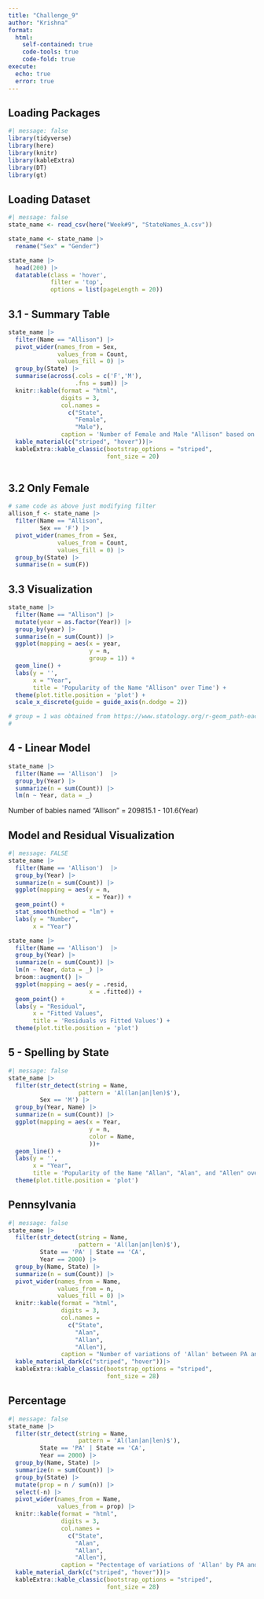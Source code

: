 ```yaml
---
title: "Challenge_9"
author: "Krishna"
format:
  html:
    self-contained: true
    code-tools: true
    code-fold: true
execute:
  echo: true
  error: true
---
```


## Loading Packages

```r
#| message: false
library(tidyverse)
library(here)
library(knitr)
library(kableExtra)
library(DT)
library(gt)
```

## Loading Dataset

```r
#| message: false
state_name <- read_csv(here("Week#9", "StateNames_A.csv"))
```

```r
state_name <- state_name |>
  rename("Sex" = "Gender")

state_name |>
  head(200) |>
  datatable(class = 'hover',
            filter = 'top', 
            options = list(pageLength = 20))
```

## 3.1 - Summary Table

```r


state_name |>
  filter(Name == "Allison") |>
  pivot_wider(names_from = Sex,
              values_from = Count,
              values_fill = 0) |>
  group_by(State) |>
  summarise(across(.cols = c('F','M'),
                   .fns = sum)) |>
  knitr::kable(format = "html", 
               digits = 3, 
               col.names = 
                 c("State", 
                   "Female", 
                   "Male"),
               caption = 'Number of Female and Male "Allison" based on State' )|>
  kable_material(c("striped", "hover"))|>
  kableExtra::kable_classic(bootstrap_options = "striped", 
                            font_size = 20)
  
```

## 3.2 Only Female

```r
# same code as above just modifying filter
allison_f <- state_name |>
  filter(Name == "Allison",
         Sex == 'F') |>
  pivot_wider(names_from = Sex,
              values_from = Count,
              values_fill = 0) |>
  group_by(State) |>
  summarise(n = sum(F))
```

## 3.3 Visualization

```r
state_name |>
  filter(Name == "Allison") |>
  mutate(year = as.factor(Year)) |>
  group_by(year) |>
  summarise(n = sum(Count)) |>
  ggplot(mapping = aes(x = year,
                       y = n,
                       group = 1)) +
  geom_line() +
  labs(y = '',
       x = "Year", 
       title = 'Popularity of the Name "Allison" over Time') +
  theme(plot.title.position = 'plot') +
  scale_x_discrete(guide = guide_axis(n.dodge = 2))

# group = 1 was obtained from https://www.statology.org/r-geom_path-each-group-consists-of-only-one-observation/
# 
```

##  4 - Linear Model 

```r
state_name |> 
  filter(Name == 'Allison')  |>
  group_by(Year) |>
  summarize(n = sum(Count)) |>
  lm(n ~ Year, data = _)
```

Number of babies named "Allison" = 209815.1  - 101.6(Year)

## Model and Residual Visualization

```r
#| message: FALSE
state_name |> 
  filter(Name == 'Allison')  |>
  group_by(Year) |>
  summarize(n = sum(Count)) |>
  ggplot(mapping = aes(y = n,
                       x = Year)) +
  geom_point() +
  stat_smooth(method = "lm") + 
  labs(y = "Number", 
       x = "Year")

state_name |> 
  filter(Name == 'Allison')  |>
  group_by(Year) |>
  summarize(n = sum(Count)) |>
  lm(n ~ Year, data = _) |>
  broom::augment() |> 
  ggplot(mapping = aes(y = .resid,
                       x = .fitted)) +
  geom_point() +
  labs(y = "Residual", 
       x = "Fitted Values", 
       title = 'Residuals vs Fitted Values') +
  theme(plot.title.position = 'plot') 
```

## 5 - Spelling by State

```r
#| message: false
state_name |> 
  filter(str_detect(string = Name, 
                    pattern = 'Al(lan|an|len)$'),
         Sex == 'M') |>
  group_by(Year, Name) |>
  summarize(n = sum(Count)) |>
  ggplot(mapping = aes(x = Year,
                       y = n,
                       color = Name,
                       ))+
  geom_line() +
  labs(y = '',
       x = "Year", 
       title = 'Popularity of the Name "Allan", "Alan", and "Allen" over Time') +
  theme(plot.title.position = 'plot') 
```

## Pennsylvania

```r
#| message: false
state_name |> 
  filter(str_detect(string = Name, 
                    pattern = 'Al(lan|an|len)$'),
         State == 'PA' | State == 'CA',
         Year == 2000) |>
  group_by(Name, State) |>
  summarize(n = sum(Count)) |>
  pivot_wider(names_from = Name, 
              values_from = n,
              values_fill = 0) |>
  knitr::kable(format = "html", 
               digits = 3, 
               col.names = 
                 c("State", 
                   "Alan", 
                   "Allan",
                   "Allen"),
               caption = "Number of variations of 'Allan' between PA and CA")|>
  kable_material_dark(c("striped", "hover"))|>
  kableExtra::kable_classic(bootstrap_options = "striped", 
                            font_size = 28)
```

## Percentage

```r
#| message: false
state_name |> 
  filter(str_detect(string = Name, 
                    pattern = 'Al(lan|an|len)$'),
         State == 'PA' | State == 'CA',
         Year == 2000) |>
  group_by(Name, State) |>
  summarize(n = sum(Count)) |>
  group_by(State) |>
  mutate(prop = n / sum(n)) |>
  select(-n) |>
  pivot_wider(names_from = Name, 
              values_from = prop) |>
  knitr::kable(format = "html", 
               digits = 3, 
               col.names = 
                 c("State", 
                   "Alan", 
                   "Allan",
                   "Allen"),
               caption = "Pectentage of variations of 'Allan' by PA and CA")|>
  kable_material_dark(c("striped", "hover"))|>
  kableExtra::kable_classic(bootstrap_options = "striped", 
                            font_size = 28)

```

